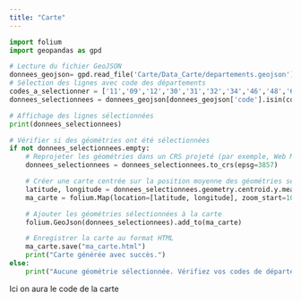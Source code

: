 ```yaml
---
title: "Carte"
---
```


```python
import folium
import geopandas as gpd

# Lecture du fichier GeoJSON
donnees_geojson= gpd.read_file('Carte/Data_Carte/departements.geojson')
# Sélection des lignes avec code des départements
codes_a_selectionner = ['11','09','12','30','31','32','34','46','48','65','66','81','82']
donnees_selectionnees = donnees_geojson[donnees_geojson['code'].isin(codes_a_selectionner)]

# Affichage des lignes sélectionnées
print(donnees_selectionnees)

# Vérifier si des géométries ont été sélectionnées
if not donnees_selectionnees.empty:
    # Reprojeter les géométries dans un CRS projeté (par exemple, Web Mercator)
    donnees_selectionnees = donnees_selectionnees.to_crs(epsg=3857)

    # Créer une carte centrée sur la position moyenne des géométries sélectionnées
    latitude, longitude = donnees_selectionnees.geometry.centroid.y.mean(), donnees_selectionnees.geometry.centroid.x.mean()
    ma_carte = folium.Map(location=[latitude, longitude], zoom_start=10)

    # Ajouter les géométries sélectionnées à la carte
    folium.GeoJson(donnees_selectionnees).add_to(ma_carte)

    # Enregistrer la carte au format HTML
    ma_carte.save("ma_carte.html")
    print("Carte générée avec succès.")
else:
    print("Aucune géométrie sélectionnée. Vérifiez vos codes de département.")
```

Ici on aura le code de la carte
